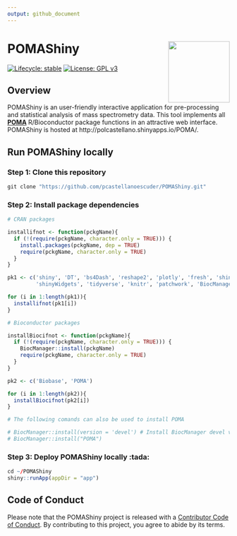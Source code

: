 ```yaml
---
output: github_document
---
```


# POMAShiny <img src='app/mds/pix/logo.png' align="right" height="139"/>

  <!-- badges: start -->
  
  [![Lifecycle: stable](https://img.shields.io/badge/lifecycle-stable-brightgreen.svg)](https://www.tidyverse.org/lifecycle/#stable)
  [![License: GPL v3](https://img.shields.io/badge/License-GPLv3-blue.svg)](https://www.gnu.org/licenses/gpl-3.0)
  
  <!-- badges: end -->

## Overview

POMAShiny is an user-friendly interactive application for pre-processing and statistical analysis of mass spectrometry data. This tool implements all [**POMA**](http://pcastellanoescuder.github.io/POMA/) R/Bioconductor package functions in an attractive web interface. POMAShiny is hosted at http://polcastellano.shinyapps.io/POMA/.     

## Run POMAShiny locally

### Step 1: Clone this repository

```r
git clone "https://github.com/pcastellanoescuder/POMAShiny.git"
```

### Step 2: Install package dependencies

```r
# CRAN packages

installifnot <- function(pckgName){
  if (!(require(pckgName, character.only = TRUE))) {
    install.packages(pckgName, dep = TRUE)
    require(pckgName, character.only = TRUE)
  }
}

pk1 <- c('shiny', 'DT', 'bs4Dash', 'reshape2', 'plotly', 'fresh', 'shinyhelper', 'ggraph', 'rmarkdown', 
         'shinyWidgets', 'tidyverse', 'knitr', 'patchwork', 'BiocManager')

for (i in 1:length(pk1)){
  installifnot(pk1[i])
}

# Bioconductor packages

installBiocifnot <- function(pckgName){
  if (!(require(pckgName, character.only = TRUE))) {
    BiocManager::install(pckgName)
    require(pckgName, character.only = TRUE)
  }
}

pk2 <- c('Biobase', 'POMA')

for (i in 1:length(pk2)){
  installBiocifnot(pk2[i])
}

# The following comands can also be used to install POMA

# BiocManager::install(version = 'devel') # Install BiocManager devel version
# BiocManager::install("POMA")
```

### Step 3: Deploy POMAShiny locally :tada:

```r
cd ~/POMAShiny
shiny::runApp(appDir = "app")
```    

## Code of Conduct

Please note that the POMAShiny project is released with a [Contributor Code of Conduct](https://contributor-covenant.org/version/2/0/CODE_OF_CONDUCT.html). By contributing to this project, you agree to abide by its terms.     

